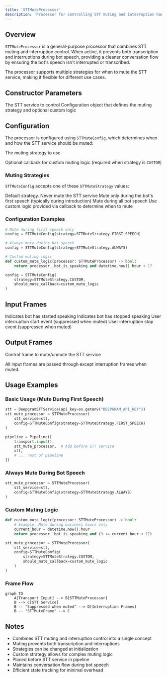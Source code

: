 ```yaml
---
title: 'STTMuteProcessor'
description: 'Processor for controlling STT muting and interruption handling during bot speech'
---
```


## Overview

`STTMuteProcessor` is a general-purpose processor that combines STT muting and interruption control. When active, it prevents both transcription and interruptions during bot speech, providing a cleaner conversation flow by ensuring the bot's speech isn't interrupted or transcribed.

The processor supports multiple strategies for when to mute the STT service, making it flexible for different use cases.

## Constructor Parameters

<ParamField path="stt_service" type="STTService" required>
  The STT service to control
</ParamField>

<ParamField path="config" type="STTMuteConfig" default="STTMuteConfig()">
  Configuration object that defines the muting strategy and optional custom
  logic
</ParamField>

## Configuration

The processor is configured using `STTMuteConfig`, which determines when and how the STT service should be muted:

<ParamField
  path="strategy"
  type="STTMuteStrategy"
  default="STTMuteStrategy.NEVER">
  The muting strategy to use
</ParamField>

<ParamField
  path="should_mute_callback"
  type="Callable[[STTMuteProcessor], bool]"
  default="None">
  Optional callback for custom muting logic (required when strategy is `CUSTOM`)
</ParamField>

### Muting Strategies

`STTMuteConfig` accepts one of these `STTMuteStrategy` values:

<ParamField path="NEVER" type="STTMuteStrategy">
  Default strategy. Never mute the STT service
</ParamField>

<ParamField path="FIRST_SPEECH" type="STTMuteStrategy">
  Mute only during the bot's first speech (typically during introduction)
</ParamField>

<ParamField path="ALWAYS" type="STTMuteStrategy">
  Mute during all bot speech
</ParamField>

<ParamField path="CUSTOM" type="STTMuteStrategy">
  Use custom logic provided via callback to determine when to mute
</ParamField>

### Configuration Examples

```python
# Mute during first speech only
config = STTMuteConfig(strategy=STTMuteStrategy.FIRST_SPEECH)

# Always mute during bot speech
config = STTMuteConfig(strategy=STTMuteStrategy.ALWAYS)

# Custom muting logic
def custom_mute_logic(processor: STTMuteProcessor) -> bool:
    return processor._bot_is_speaking and datetime.now().hour < 17

config = STTMuteConfig(
    strategy=STTMuteStrategy.CUSTOM,
    should_mute_callback=custom_mute_logic
)
```

## Input Frames

<ParamField path="BotStartedSpeakingFrame" type="Frame">
  Indicates bot has started speaking
</ParamField>

<ParamField path="BotStoppedSpeakingFrame" type="Frame">
  Indicates bot has stopped speaking
</ParamField>

<ParamField path="StartInterruptionFrame" type="Frame">
  User interruption start event (suppressed when muted)
</ParamField>

<ParamField path="StopInterruptionFrame" type="Frame">
  User interruption stop event (suppressed when muted)
</ParamField>

## Output Frames

<ParamField path="STTMuteFrame" type="Frame">
  Control frame to mute/unmute the STT service
</ParamField>

All input frames are passed through except interruption frames when muted.

## Usage Examples

### Basic Usage (Mute During First Speech)

```python
stt = DeepgramSTTService(api_key=os.getenv("DEEPGRAM_API_KEY"))
stt_mute_processor = STTMuteProcessor(
    stt_service=stt,
    config=STTMuteConfig(strategy=STTMuteStrategy.FIRST_SPEECH)
)

pipeline = Pipeline([
    transport.input(),
    stt_mute_processor,  # Add before STT service
    stt,
    # ... rest of pipeline
])
```

### Always Mute During Bot Speech

```python
stt_mute_processor = STTMuteProcessor(
    stt_service=stt,
    config=STTMuteConfig(strategy=STTMuteStrategy.ALWAYS)
)
```

### Custom Muting Logic

```python
def custom_mute_logic(processor: STTMuteProcessor) -> bool:
    # Example: Mute during business hours only
    current_hour = datetime.now().hour
    return processor._bot_is_speaking and (9 <= current_hour < 17)

stt_mute_processor = STTMuteProcessor(
    stt_service=stt,
    config=STTMuteConfig(
        strategy=STTMuteStrategy.CUSTOM,
        should_mute_callback=custom_mute_logic
    )
)
```

### Frame Flow

```mermaid
graph TD
    A[Transport Input] --> B[STTMuteProcessor]
    B --> C[STT Service]
    B -- "Suppressed when muted" --> D[Interruption Frames]
    B -- "STTMuteFrame" --> C
```

## Notes

- Combines STT muting and interruption control into a single concept
- Muting prevents both transcription and interruptions
- Strategies can be changed at initialization
- Custom strategy allows for complex muting logic
- Placed before STT service in pipeline
- Maintains conversation flow during bot speech
- Efficient state tracking for minimal overhead

